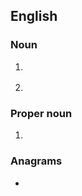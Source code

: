 ==English==

===Noun===
{{en-noun}}

# {{lb|en|anatomy}} {{initialism of|en|inferior vena cava}}
# {{initialism of|en|intravaginal culture}}

===Proper noun===
{{en-proper noun}}

# {{initialism of|en|{{w|Indus Valley Civilization}}}}

===Anagrams===
* {{anagrams|en|a=civ|CVI|Civ|VIC|Vic|Vic.|civ|vic|vic.}}